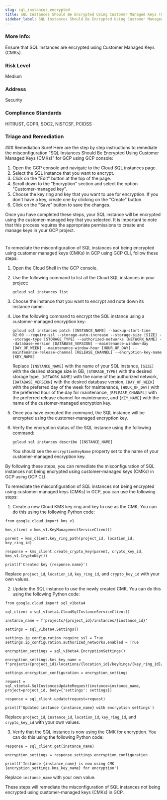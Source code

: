 ```yaml
---
slug: sql_instances_encrypted
title: SQL Instances Should Be Encrypted Using Customer Managed Keys (CMKs)
sidebar_label: SQL Instances Should Be Encrypted Using Customer Managed Keys (CMKs)
---
```


### More Info:

Ensure that SQL Instances are encrypted using Customer Managed Keys (CMKs).

### Risk Level

Medium

### Address

Security

### Compliance Standards

HITRUST, GDPR, SOC2, NISTCSF, PCIDSS

### Triage and Remediation
<Tabs>
<Tab title='Remediation'>
### Remediation

<AccordionGroup>
<Accordion title='Using Console' defaultOpen='true'>
Sure! Here are the step by step instructions to remediate the misconfiguration "SQL Instances Should Be Encrypted Using Customer Managed Keys (CMKs)" for GCP using GCP console:

1. Open the GCP console and navigate to the Cloud SQL instances page.
2. Select the SQL instance that you want to encrypt.
3. Click on the "Edit" button at the top of the page.
4. Scroll down to the "Encryption" section and select the option "Customer-managed key".
5. Choose the key ring and key that you want to use for encryption. If you don't have a key, create one by clicking on the "Create" button.
6. Click on the "Save" button to save the changes.

Once you have completed these steps, your SQL instance will be encrypted using the customer-managed key that you selected. It is important to note that this process requires the appropriate permissions to create and manage keys in your GCP project.

#
</Accordion>

<Accordion title='Using CLI'>
To remediate the misconfiguration of SQL instances not being encrypted using customer managed keys (CMKs) in GCP using GCP CLI, follow these steps:

1. Open the Cloud Shell in the GCP console.

2. Use the following command to list all the Cloud SQL instances in your project:

   ```
   gcloud sql instances list
   ```

3. Choose the instance that you want to encrypt and note down its instance name.

4. Use the following command to encrypt the SQL instance using a customer-managed encryption key:

   ```
   gcloud sql instances patch [INSTANCE_NAME] --backup-start-time 02:00 --require-ssl --storage-auto-increase --storage-size [SIZE] --storage-type [STORAGE_TYPE] --authorized-networks [NETWORK_NAME] --database-version [DATABASE_VERSION] --maintenance-window-day [DAY_OF_WEEK] --maintenance-window-hour [HOUR_OF_DAY] --maintenance-release-channel [RELEASE_CHANNEL] --encryption-key-name [KEY_NAME]
   ```

   Replace `[INSTANCE_NAME]` with the name of your SQL instance, `[SIZE]` with the desired storage size in GB, `[STORAGE_TYPE]` with the desired storage type, `[NETWORK_NAME]` with the name of the authorized network, `[DATABASE_VERSION]` with the desired database version, `[DAY_OF_WEEK]` with the preferred day of the week for maintenance, `[HOUR_OF_DAY]` with the preferred hour of the day for maintenance, `[RELEASE_CHANNEL]` with the preferred release channel for maintenance, and `[KEY_NAME]` with the name of the customer-managed encryption key.

5. Once you have executed the command, the SQL instance will be encrypted using the customer-managed encryption key.

6. Verify the encryption status of the SQL instance using the following command:

   ```
   gcloud sql instances describe [INSTANCE_NAME]
   ```

   You should see the `encryptionKeyName` property set to the name of your customer-managed encryption key.

By following these steps, you can remediate the misconfiguration of SQL instances not being encrypted using customer-managed keys (CMKs) in GCP using GCP CLI.
</Accordion>

<Accordion title='Using Python'>
To remediate the misconfiguration of SQL instances not being encrypted using customer-managed keys (CMKs) in GCP, you can use the following steps:

1. Create a new Cloud KMS key ring and key to use as the CMK. You can do this using the following Python code:

```
from google.cloud import kms_v1

kms_client = kms_v1.KeyManagementServiceClient()

parent = kms_client.key_ring_path(project_id, location_id, key_ring_id)

response = kms_client.create_crypto_key(parent, crypto_key_id, kms_v1.CryptoKey())

print(f'Created key {response.name}')
```

Replace `project_id`, `location_id`, `key_ring_id`, and `crypto_key_id` with your own values.

2. Update the SQL instance to use the newly created CMK. You can do this using the following Python code:

```
from google.cloud import sql_v1beta4

sql_client = sql_v1beta4.CloudSqlInstanceServiceClient()

instance_name = f'projects/{project_id}/instances/{instance_id}'

settings = sql_v1beta4.Settings()

settings.ip_configuration.require_ssl = True
settings.ip_configuration.authorized_networks.enabled = True

encryption_settings = sql_v1beta4.EncryptionSettings()

encryption_settings.kms_key_name = f'projects/{project_id}/locations/{location_id}/keyRings/{key_ring_id}/cryptoKeys/{crypto_key_id}'

settings.encryption_configuration = encryption_settings

request = sql_v1beta4.SqlInstancesUpdateRequest(instance=instance_name, project=project_id, body={'settings': settings})

response = sql_client.update(request=request)

print(f'Updated instance {instance_name} with encryption settings')
```

Replace `project_id`, `instance_id`, `location_id`, `key_ring_id`, and `crypto_key_id` with your own values.

3. Verify that the SQL instance is now using the CMK for encryption. You can do this using the following Python code:

```
response = sql_client.get(instance_name)

encryption_settings = response.settings.encryption_configuration

print(f'Instance {instance_name} is now using CMK {encryption_settings.kms_key_name} for encryption')
```

Replace `instance_name` with your own value.

These steps will remediate the misconfiguration of SQL instances not being encrypted using customer-managed keys (CMKs) in GCP.
</Accordion>

</AccordionGroup>
</Tab>
</Tabs>

